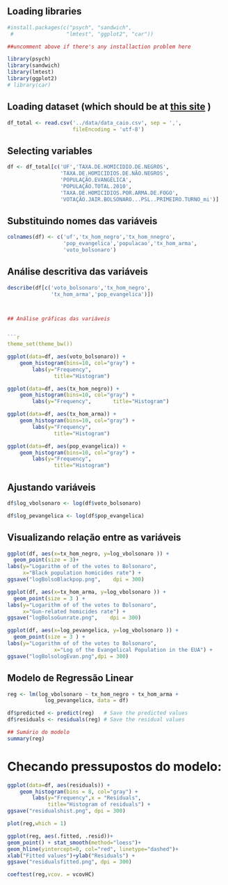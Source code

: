 ##  Loading libraries


```r
#install.packages(c("psych", "sandwich",
 #                 "lmtest", "ggplot2", "car"))
```


```r
##uncomment above if there's any installaction problem here

library(psych)
library(sandwich)
library(lmtest)
library(ggplot2)
# library(car)
```

## Loading dataset (which should be at [this site](https://dataverse.harvard.edu/dataset.xhtml?persistentId=doi:10.7910/DVN/T1GTLO) )


```r
df_total <- read.csv('../data/data_caio.csv', sep = ',', 
                     fileEncoding = 'utf-8') 

```

## Selecting variables


```r
df <- df_total[c('UF','TAXA.DE.HOMICIDIO.DE.NEGROS',
                 'TAXA.DE.HOMICIDIOS.DE.NÃO.NEGROS',
                 'POPULAÇÃO.EVANGÉLICA',
                 'POPULAÇÃO.TOTAL.2010',
                 'TAXA.DE.HOMICIDIOS.POR.ARMA.DE.FOGO',
                 'VOTAÇÃO.JAIR.BOLSONARO...PSL..PRIMEIRO.TURNO_mi')]
```

## Substituindo nomes das variáveis


```r
colnames(df) <- c('uf','tx_hom_negro','tx_hom_nnegro',
                  'pop_evangelica','populacao','tx_hom_arma',
                  'voto_bolsonaro')

```

## Análise descritiva das variáveis


```r
describe(df[c('voto_bolsonaro','tx_hom_negro',
              'tx_hom_arma','pop_evangelica')])



## Análise gráficas das variáveis


```r
theme_set(theme_bw()) 
```


```r
ggplot(data=df, aes(voto_bolsonaro)) +
    geom_histogram(bins=10, col="gray") +
        labs(y="Frequency", 
               title="Histogram") 


```


```r

ggplot(data=df, aes(tx_hom_negro)) +
    geom_histogram(bins=10, col="gray") +
        labs(y="Frequency",       title="Histogram") 


```


```r
ggplot(data=df, aes(tx_hom_arma)) +
    geom_histogram(bins=10, col="gray") +
        labs(y="Frequency", 
               title="Histogram") 
```


```r

ggplot(data=df, aes(pop_evangelica)) +
    geom_histogram(bins=10, col="gray") +
        labs(y="Frequency", 
               title="Histogram") 
```

## Ajustando variáveis 


```r
df$log_vbolsonaro <- log(df$voto_bolsonaro)

df$log_pevangelica <- log(df$pop_evangelica)

```

## Visualizando relação entre as variáveis


```r
ggplot(df, aes(x=tx_hom_negro, y=log_vbolsonaro )) + 
  geom_point(size = 3)+ 
labs(y="Logarithm of of the votes to Bolsonaro", 
     x="Black population homicides rate") + 
ggsave("logBolsoBlackpop.png",    dpi = 300)
```





```r
ggplot(df, aes(x=tx_hom_arma, y=log_vbolsonaro )) + 
  geom_point(size = 3 ) +
labs(y="Logarithm of of the votes to Bolsonaro",
     x="Gun-related homicides rate") +
ggsave("logBolsoGunrate.png",    dpi = 300)
```

```r
ggplot(df, aes(x=log_pevangelica, y=log_vbolsonaro )) + 
  geom_point(size = 3 ) + 
labs(y="Logarithm of of the votes to Bolsonaro", 
               x="Log of the Evangelical Population in the EUA") +
ggsave("logBolsologEvan.png",dpi = 300)
```

## Modelo de Regressão Linear


```r
reg <- lm(log_vbolsonaro ~ tx_hom_negro + tx_hom_arma +
            log_pevangelica, data = df)

```


```r
df$predicted <- predict(reg)   # Save the predicted values
df$residuals <- residuals(reg) # Save the residual values
```


```r
## Sumário do modelo
summary(reg)
```

#  Checando pressupostos do modelo:


```r

ggplot(data=df, aes(residuals)) +
    geom_histogram(bins = 8, col="gray") +
        labs(y="Frequency",x = "Residuals",
             title="Histogram of residuals") + 
ggsave("residualshist.png", dpi = 300) 

```

```r
plot(reg,which = 1)
```

```r
ggplot(reg, aes(.fitted, .resid))+
geom_point() + stat_smooth(method="loess")+
geom_hline(yintercept=0, col="red", linetype="dashed")+
xlab("Fitted values")+ylab("Residuals") + 
ggsave("residualsfitted.png", dpi = 300)


```

```r
coeftest(reg,vcov. = vcovHC)
```
